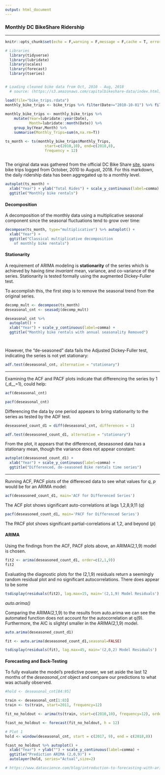 ---
output: html_document
---

### Monthly DC BikeShare Ridership


***** 

```{r setup, include=FALSE}
knitr::opts_chunk$set(echo = F,warning = F,message = F,cache = T, error=F, fig.width = 9)

# Libraries
  library(tidyverse)
  library(lubridate)
  library(scales)
  library(forecast)
  library(tseries)


# Loading cleaned bike data from Oct, 2010 - Aug, 2018 
  # source: (https://s3.amazonaws.com/capitalbikeshare-data/index.html)

load(file="bike_trips.rdata")
monthly_bike_trips <- bike_trips %>% filter(Date>="2010-10-01") %>% filter(Date<"2018-09-01")
  
monthly_bike_trips <- monthly_bike_trips %>%
    mutate(Year=lubridate::year(Date),
           Month=lubridate::month(Date)) %>%
    group_by(Year,Month) %>%
    summarise(Monthly_Trips=sum(n,na.rm=T))

ts_month <- ts(monthly_bike_trips$Monthly_Trips,
                  start=c(2010,10), end=c(2018,8), 
                  frequency = 12)
  
```


The original data was gathered from the official DC Bike Share [site](https://s3.amazonaws.com/capitalbikeshare-data/index.html), spans bike trips logged from October, 2010 to August, 2018. For this markdown, the daily ridership data has been aggregated up to a monthly level.



```{r Plots}
autoplot(ts_month) +
  xlab("Year") + ylab("Total Rides") + scale_y_continuous(label=comma) +
  ggtitle("Monthly bike rentals")

```

#### Decomposition

A decomposition of the monthly data using a multiplicative seasonal component since the seasonal fluctuations tend to grow over time:

```{r, echo=T}
decompose(ts_month, type="multiplicative") %>% autoplot() + 
  xlab("Year") +
  ggtitle("Classical multiplicative decomposition
    of monthly bike rentals")

```

#### Stationarity

A requirement of ARIMA modeling is **stationarity** of the series which is achieved by having _time invariant_ mean, variance, and co-variance of the series. Stationarity is tested formally using the augmented Dickey-Fuller test. 

To accomplish this, the first step is to remove the seasonal trend from the original series.

```{r Removing Seasonality, echo=F}

decomp_mult <- decompose(ts_month)
deseasonal_cnt <- seasadj(decomp_mult) 

deseasonal_cnt %>%
  autoplot() + 
  xlab("Year") + scale_y_continuous(label=comma) +
  ggtitle("Monthly bike rentals with annual seasonality Removed")




```

However, the "de-seasoned" data fails the Adjusted Dickey-Fuller test, indicating the series is not yet stationary:

```{r Searching for Stationarity: First ADF, echo=T}

adf.test(deseasonal_cnt, alternative = "stationary") 

```

****

Examining the ACF and PACF plots indicate that differencing the series by 1 (_d__=1), could help:

```{r ACF and PACF plots}

acf(deseasonal_cnt) 

pacf(deseasonal_cnt)

```


Differencing the data by one period appears to bring stationarity to the series as tested by the ADF test. 

```{r Searching for Stationarity: Differencing, echo=T}
deseasoned_count_d1 = diff(deseasonal_cnt, differences = 1)

adf.test(deseasoned_count_d1, alternative = "stationary") 

```


From the plot, it appears that the differenced, deseasoned data has a stationary mean, though the variance does not appear constant: 

```{r Searching for Stationarity: Differencing Plot}
autoplot(deseasoned_count_d1) +
  xlab("Year") + scale_y_continuous(label=comma) +
  ggtitle("Differenced, de-seasoned Bike rentals time series")

```

****

Running ACF, PACF plots of the differeced data to see what values for _q_, _p_ would be for an ARIMA model:

```{r Differenced ACF}

acf(deseasoned_count_d1, main='ACF for Differenced Series')

```

The ACF plot shows significant auto-correlations at lags 1,2,8,9,11 (_q_)

```{r Differenced PACF}

pacf(deseasoned_count_d1, main='PACF for Differenced Series')

```

The PACF plot shows significant partial-correlations at 1,2, and beyond (_p_)


#### ARIMA

Using the findings from the ACF, PACF plots above, an ARIMA(2,1,9) model is chosen. 

```{r Fit }

fit2 <- arima(deseasoned_count_d1, order=c(2,1,9))
fit2 


```


Evaluating the diagnostic plots for the (2,1,9) residuals return a seemingly random residual plot and no significant autocorrelations. There does appear to be some  

```{r Fit Evaluation}
tsdisplay(residuals(fit2), lag.max=15, main='(2,1,9) Model Residuals')
```


_auto.arima()_

Comparing the ARIMA(2,1,9) to the results from auto.arima we can see the automated function does not account for the autocorrelation at q(9). Furthermore, the AIC is slightyl smaller in the ARIMA(2,1,9) model.

```{r Auto-Arima, echo=T}

auto.arima(deseasoned_count_d1)

fit <- auto.arima(deseasoned_count_d1,seasonal=FALSE) 

tsdisplay(residuals(fit), lag.max=45, main='(2,0,2) Model Residuals')


```



#### Forecasting and Back-Testing

To fully evaluate the model's predictive power, we set aside the last 12 months of the _deseasonal_cnt_ object and compare our predictions to what was actually observed.

```{r Partition and Forecast, echo=F}

#hold <- deseasonal_cnt[84:95]

train <- deseasonal_cnt[1:83]
train <- ts(train, start=2011, frequency=12)

fit_no_holdout <- arima(ts(train, start=c(2010,10), frequency=12), order=c(2,0,9))

fcast_no_holdout <- forecast(fit_no_holdout, h = 12)

# Plot 1
hold <- window(deseasonal_cnt, start = c(2017, 9), end = c(2018,8))

fcast_no_holdout %>% autoplot() +
  xlab("Year") + ylab("") + scale_y_continuous(label=comma) +
  ggtitle("Prediction ARIMA (2,0,9)") +
  autolayer(hold, series="Actual",size=2)

# https://www.datascience.com/blog/introduction-to-forecasting-with-arima-in-r-learn-data-science-tutorials


```






